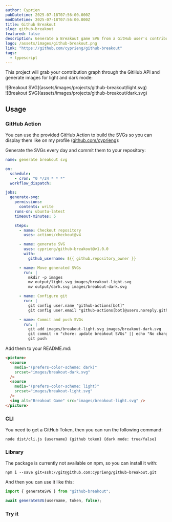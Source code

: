 ```yaml
---
author: Cyprien
pubDatetime: 2025-07-18T07:56:00.000Z
modDatetime: 2025-07-18T07:56:00.000Z
title: Github Breakout
slug: github-breakout
featured: false
description: Generate a Breakout game SVG from a GitHub user's contributions graph
logo: /assets/images/github-breakout.png
link: "https://github.com/cyprieng/github-breakout"
tags:
  - typescript
---
```



This project will grab your contribution graph through the GitHub API and generate images for light and dark mode:

<div className="mb-5 bg-[#FFF] p-5">
  ![Breakout SVG](assets/images/projects/github-breakout/light.svg)
</div>
<div className="bg-[#0d1117] p-5">
  ![Breakout SVG](assets/images/projects/github-breakout/dark.svg)
</div>

## Usage

### GitHub Action

You can use the provided GitHub Action to build the SVGs so you can display them like on my profile ([github.com/cyprieng](https://github.com/cyprieng)):

Generate the SVGs every day and commit them to your repository:

```yaml
name: generate breakout svg

on:
  schedule:
    - cron: "0 */24 * * *"
  workflow_dispatch:

jobs:
  generate-svg:
    permissions:
      contents: write
    runs-on: ubuntu-latest
    timeout-minutes: 5

    steps:
      - name: Checkout repository
        uses: actions/checkout@v4

      - name: generate SVG
        uses: cyprieng/github-breakout@v1.0.0
        with:
          github_username: ${{ github.repository_owner }}

      - name: Move generated SVGs
        run: |
          mkdir -p images
          mv output/light.svg images/breakout-light.svg
          mv output/dark.svg images/breakout-dark.svg

      - name: Configure git
        run: |
          git config user.name "github-actions[bot]"
          git config user.email "github-actions[bot]@users.noreply.github.com"

      - name: Commit and push SVGs
        run: |
          git add images/breakout-light.svg images/breakout-dark.svg
          git commit -m "chore: update breakout SVGs" || echo "No changes to commit"
          git push
```

Add them to your README.md:

```html
<picture>
  <source
    media="(prefers-color-scheme: dark)"
    srcset="images/breakout-dark.svg"
  />
  <source
    media="(prefers-color-scheme: light)"
    srcset="images/breakout-light.svg"
  />
  <img alt="Breakout Game" src="images/breakout-light.svg" />
</picture>
```

### CLI

You need to get a GitHub Token, then you can run the following command:

`node dist/cli.js {username} {github token} {dark mode: true/false}`

### Library

The package is currently not available on npm, so you can install it with:

`npm i --save git+ssh://git@github.com:cyprieng/github-breakout.git`

And then you can use it like this:

```javascript
import { generateSVG } from "github-breakout";

await generateSVG(username, token, false);
```

### Try it

<GithubBreakout client:load />
